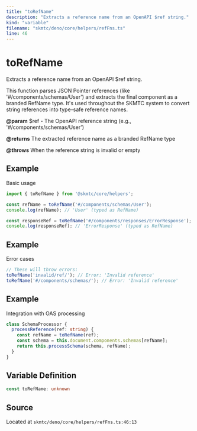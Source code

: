 ```yaml
---
title: "toRefName"
description: "Extracts a reference name from an OpenAPI $ref string."
kind: "variable"
filename: "skmtc/deno/core/helpers/refFns.ts"
line: 46
---
```


# toRefName

Extracts a reference name from an OpenAPI $ref string.

This function parses JSON Pointer references (like '#/components/schemas/User')
and extracts the final component as a branded RefName type. It's used throughout
the SKMTC system to convert string references into type-safe reference names.


**@param** $ref - The OpenAPI reference string (e.g., '#/components/schemas/User')

**@returns** The extracted reference name as a branded RefName type


**@throws** When the reference string is invalid or empty


## Example

Basic usage
```typescript
import { toRefName } from '@skmtc/core/helpers';

const refName = toRefName('#/components/schemas/User');
console.log(refName); // 'User' (typed as RefName)

const responseRef = toRefName('#/components/responses/ErrorResponse');
console.log(responseRef); // 'ErrorResponse' (typed as RefName)
```


## Example

Error cases
```typescript
// These will throw errors:
toRefName('invalid/ref/'); // Error: 'Invalid reference'
toRefName('#/components/schemas/'); // Error: 'Invalid reference'
```


## Example

Integration with OAS processing
```typescript
class SchemaProcessor {
  processReference(ref: string) {
    const refName = toRefName(ref);
    const schema = this.document.components.schemas[refName];
    return this.processSchema(schema, refName);
  }
}
```

## Variable Definition

```typescript
const toRefName: unknown
```

## Source

Located at `skmtc/deno/core/helpers/refFns.ts:46:13`
